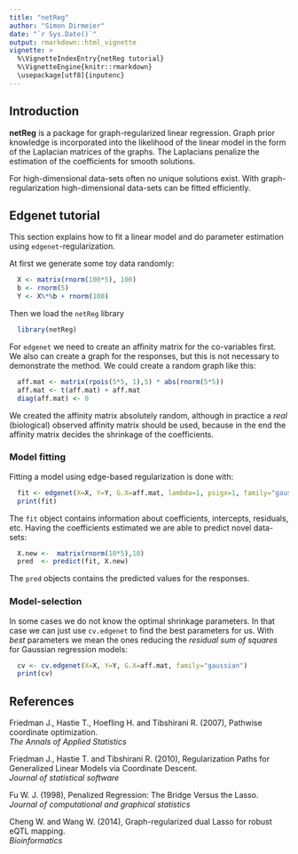 ```yaml
---
title: "netReg"
author: "Simon Dirmeier"
date: "`r Sys.Date()`"
output: rmarkdown::html_vignette
vignette: >
  %\VignetteIndexEntry{netReg tutorial}
  %\VignetteEngine{knitr::rmarkdown}
  \usepackage[utf8]{inputenc}
---
```


## Introduction

**netReg** is a package for graph-regularized linear regression. Graph prior knowledge is incorporated into the likelihood of the linear model in the form of the Laplacian matrices of the graphs. The Laplacians penalize the estimation of the coefficients for smooth solutions. 

For high-dimensional data-sets often no unique solutions exist. With graph-regularization high-dimensional data-sets can be fitted efficiently.


## Edgenet tutorial

This section explains how to fit a linear model and do parameter estimation using `edgenet`-regularization.

At first we generate some toy data randomly:

```r
  X <- matrix(rnorm(100*5), 100)
  b <- rnorm(5)
  Y <- X%*%b + rnorm(100)
```

Then we load the `netReg` library

```r
  library(netReg)
```

For `edgenet` we need to create an affinity matrix for the co-variables first. We also can create a graph for the responses, but this is not necessary to demonstrate the method. We could create a random graph like this:

```r
  aff.mat <- matrix(rpois(5*5, 1),5) * abs(rnorm(5*5))
  aff.mat <- t(aff.mat) + aff.mat
  diag(aff.mat) <- 0
```

We created the affinity matrix absolutely random, although in practice a *real* (biological) observed affinity matrix should be used, because in the end the affinity matrix decides the shrinkage of the coefficients. 

### Model fitting

Fitting a model using edge-based regularization is done with:

```r
  fit <- edgenet(X=X, Y=Y, G.X=aff.mat, lambda=1, psigx=1, family="gaussian")
  print(fit)
```

The `fit` object contains information about coefficients, intercepts, residuals, etc. Having the coefficients estimated we are able to predict novel data-sets:

```r
  X.new <-  matrix(rnorm(10*5),10)
  pred  <- predict(fit, X.new)
```

The `pred` objects contains the predicted values for the responses.

### Model-selection

In some cases we do not know the optimal shrinkage parameters. In that case we can just use `cv.edgenet` to find the best parameters for us. With *best* parameters we mean the ones reducing the *residual sum of squares* for Gaussian regression models:

```r
  cv <- cv.edgenet(X=X, Y=Y, G.X=aff.mat, family="gaussian")
  print(cv)
```

## References

<p>Friedman J., Hastie T., Hoefling H. and Tibshirani R. (2007), Pathwise coordinate optimization.<br>
  <i>The Annals of Applied Statistics</i>
</p>  
<p>Friedman J., Hastie T. and Tibshirani R. (2010), Regularization Paths for Generalized Linear Models via Coordinate Descent.<br>
  <i>Journal of statistical software</i>
</p>
<p>Fu W. J. (1998), Penalized Regression: The Bridge Versus the Lasso.<br>
  <i>Journal of computational and graphical statistics</i>
</p>
<p>Cheng W. and Wang W. (2014), Graph-regularized dual Lasso for robust eQTL mapping.<br>
  <i>Bioinformatics</i>
</p>